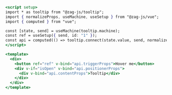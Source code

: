 ```jsx
<script setup>
import * as tooltip from "@zag-js/tooltip";
import { normalizeProps, useMachine, useSetup } from "@zag-js/vue";
import { computed } from "vue";

const [state, send] = useMachine(tooltip.machine);
const ref = useSetup({ send, id: "1" });
const api = computed(() => tooltip.connect(state.value, send, normalizeProps));
</script>

<template>
  <div>
    <button ref="ref" v-bind="api.triggerProps">Hover me</button>
    <div v-if="isOpen" v-bind="api.positionerProps">
      <div v-bind="api.contentProps">Tooltip</div>
    </div>
  </div>
</template>
```
